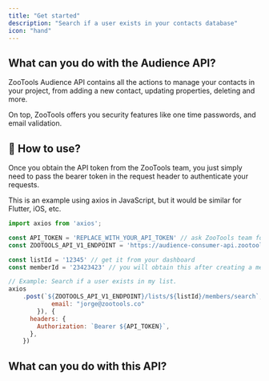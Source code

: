 ```yaml
---
title: "Get started"
description: "Search if a user exists in your contacts database"
icon: "hand"
---
```


## What can you do with the Audience API?

ZooTools Audience API contains all the actions to manage your contacts in your project, from adding a new contact, updating properties, deleting and more.

On top, ZooTools offers you security features like one time passwords, and email validation.

## 👋 How to use?

Once you obtain the API token from the ZooTools team, you just simply need to pass the bearer token in the request header to authenticate your requests.

This is an example using axios in JavaScript, but it would be similar for Flutter, iOS, etc.

```jsx
import axios from 'axios';

const API_TOKEN = 'REPLACE_WITH_YOUR_API_TOKEN' // ask ZooTools team for a key
const ZOOTOOLS_API_V1_ENDPOINT = 'https://audience-consumer-api.zootools.co/v1'

const listId = '12345' // get it from your dashboard
const memberId = '23423423' // you will obtain this after creating a member.

// Example: Search if a user exists in my list.
axios
    .post(`${ZOOTOOLS_API_V1_ENDPOINT}/lists/${listId}/members/search`, {
			email: "jorge@zootools.co"
		}), {
      headers: {
        Authorization: `Bearer ${API_TOKEN}`,
      },
    })
```

## What can you do with this API?

<CardGroup cols={2}>
  <Card
    title="Add or update a contact"
    icon="user-plus"
    href="/v1/audience/add-contact"
  />
  <Card
    title="Search a contact"
    icon="user-plus"
    href="/v1/audience/search-contact"
  />
  <Card
    title="Delete a contact"
    icon="user-plus"
    href="/v1/audience/delete-contact"
  />
</CardGroup>
